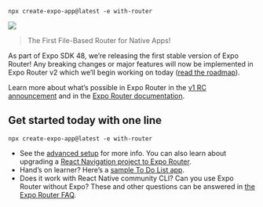 
```TERMINAL
npx create-expo-app@latest -e with-router
```

<Title date="2023-02-02T00:31:23.913Z">Announcing Expo Router v1</Title>

![](./images/overview.png)

> The First File-Based Router for Native Apps!

As part of Expo SDK 48, we’re releasing the first stable version of Expo Router! Any breaking changes or major features will now be implemented in Expo Router v2 which we’ll begin working on today ([read the roadmap](https://github.com/expo/router/discussions/309)).

Learn more about what’s possible in Expo Router in the [v1 RC announcement](https://blog.expo.dev/announcing-the-expo-router-v1-release-candidate-c5680b88a18c) and in the [Expo Router documentation](https://expo.github.io/router).

## Get started today with one line

```
npx create-expo-app@latest -e with-router
```

- See the [advanced setup](https://expo.github.io/router/docs/) for more info. You can also learn about upgrading a [React Navigation project to Expo Router](https://expo.github.io/router/docs/migration/react-navigation/link).
- Hand’s on learner? Here’s a [sample To Do List app](https://github.com/expo/router/tree/main/apps/demo).
- Does it work with React Native community CLI? Can you use Expo Router without Expo? These and other questions can be answered in [the Expo Router FAQ](https://expo.github.io/router/docs/faq).
